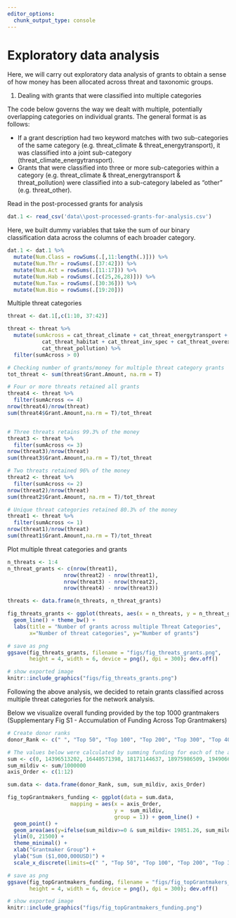 ```yaml
---
editor_options: 
  chunk_output_type: console
---
```


# Exploratory data analysis

Here, we will carry out exploratory data analysis of grants to obtain a sense of how money has been allocated across threat and taxonomic groups.

1. Dealing with grants that were classified into multiple categories

The code below governs the way we dealt with multiple, potentially overlapping categories on individual grants. The general format is as follows:  

- If a grant description had two keyword matches with two sub-categories of the same category (e.g. threat_climate & threat_energytransport), it was classified into a joint sub-category (threat_climate_energytransport). 
- Grants that were classified into three or more sub-categories within a category (e.g. threat_climate & threat_energytransport & threat_pollution) were classified into a sub-category labeled as “other” (e.g. threat_other). 


Read in the post-processed grants for analysis
```r
dat.1 <- read_csv('data\\post-processed-grants-for-analysis.csv')
```

Here, we built dummy variables that take the sum of our binary classification data across the columns of each broader category.
```r
dat.1 <- dat.1 %>%
  mutate(Num.Class = rowSums(.[,11:length(.)])) %>%
  mutate(Num.Thr = rowSums(.[37:42])) %>%
  mutate(Num.Act = rowSums(.[11:17])) %>%
  mutate(Num.Hab = rowSums(.[c(25,26,28)])) %>%
  mutate(Num.Tax = rowSums(.[30:36])) %>%
  mutate(Num.Bio = rowSums(.[19:20]))
```

Multiple threat categories
```r
threat <- dat.1[,c(1:10, 37:42)]

threat <- threat %>% 
  mutate(sumAcross = cat_threat_climate + cat_threat_energytransport + 
           cat_threat_habitat + cat_threat_inv_spec + cat_threat_overexp + 
           cat_threat_pollution) %>%
  filter(sumAcross > 0)

# Checking number of grants/money for multiple threat category grants
tot_threat <- sum(threat$Grant.Amount, na.rm = T) 

# Four or more threats retained all grants
threat4 <- threat %>%
  filter(sumAcross <= 4)
nrow(threat4)/nrow(threat)
sum(threat4$Grant.Amount,na.rm = T)/tot_threat


# Three threats retains 99.3% of the money
threat3 <- threat %>%
  filter(sumAcross <= 3)
nrow(threat3)/nrow(threat)
sum(threat3$Grant.Amount,na.rm = T)/tot_threat

# Two threats retained 96% of the money
threat2 <- threat %>%
  filter(sumAcross <= 2)
nrow(threat2)/nrow(threat)
sum(threat2$Grant.Amount, na.rm = T)/tot_threat

# Unique threat categories retained 80.3% of the money
threat1 <- threat %>%
  filter(sumAcross <= 1)
nrow(threat1)/nrow(threat)
sum(threat1$Grant.Amount,na.rm = T)/tot_threat

```

Plot multiple threat categories and grants
```r
n_threats <- 1:4
n_threat_grants <- c(nrow(threat1), 
                  nrow(threat2) - nrow(threat1), 
                  nrow(threat3) - nrow(threat2),
                  nrow(threat4) - nrow(threat3))

threats <- data.frame(n_threats, n_threat_grants)

fig_threats_grants <- ggplot(threats, aes(x = n_threats, y = n_threat_grants)) +
  geom_line() + theme_bw() +
  labs(title = "Number of grants across multiple Threat Categories",
       x="Number of threat categories", y="Number of grants")

# save as png
ggsave(fig_threats_grants, filename = "figs/fig_threats_grants.png", 
       height = 4, width = 6, device = png(), dpi = 300); dev.off()

```

```r
# show exported image
knitr::include_graphics("figs/fig_threats_grants.png")
```

Following the above analysis, we decided to retain grants classified across multiple threat categories for the network analysis. 

Below we visualize overall funding provided by the top 1000 grantmakers (Supplementary Fig S1 - Accumulation of Funding Across Top Grantmakers)
```r
# Create donor ranks
donor_Rank <- c(" ", "Top 50", "Top 100", "Top 200", "Top 300", "Top 400", "Top 500", "Top 600", "Top 700", "Top 800", "Top 900", "Top 1000")

# The values below were calculated by summing funding for each of the above donor ranks
sum <- c(0, 14396513202, 16440571398, 18171144637, 18975986509, 19490663536, 19851261916, 20128241008, 20348022885, 20525790876, 20670921174, 20793224389)
sum_mildiv <- sum/1000000
axis_Order <- c(1:12)

sum.data <- data.frame(donor_Rank, sum, sum_mildiv, axis_Order)

fig_topGrantmakers_funding <- ggplot(data = sum.data,
                    mapping = aes(x = axis_Order,
                                  y =  sum_mildiv,
                                  group = 1)) + geom_line() +
  geom_point() +
  geom_area(aes(y=ifelse(sum_mildiv>=0 & sum_mildiv< 19851.26, sum_mildiv, 19851.26)), fill="#696969", alpha = .4) +
  ylim(0, 21500) +
  theme_minimal() +
  xlab("Grantmaker Group") +
  ylab("Sum ($1,000,000USD)") + 
  scale_x_discrete(limits=c(" ", "Top 50", "Top 100", "Top 200", "Top 300", "Top 400", "Top 500", "Top 600", "Top 700", "Top 800", "Top 900", "Top 1000"))

# save as png
ggsave(fig_topGrantmakers_funding, filename = "figs/fig_topGrantmakers_funding.png", 
       height = 4, width = 6, device = png(), dpi = 300); dev.off()

```

```r
# show exported image
knitr::include_graphics("figs/fig_topGrantmakers_funding.png")
```

